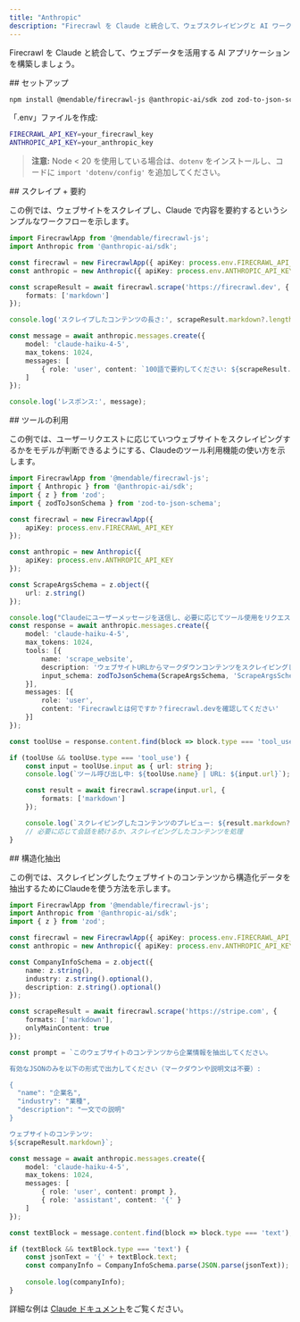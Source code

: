 ```yaml
---
title: "Anthropic"
description: "Firecrawl を Claude と統合して、ウェブスクレイピングと AI ワークフローに活用する"
---
```


Firecrawl を Claude と統合して、ウェブデータを活用する AI アプリケーションを構築しましょう。

<div id="setup">
  ## セットアップ
</div>

```bash
npm install @mendable/firecrawl-js @anthropic-ai/sdk zod zod-to-json-schema
```

「.env」ファイルを作成:

```bash
FIRECRAWL_API_KEY=your_firecrawl_key
ANTHROPIC_API_KEY=your_anthropic_key
```

> **注意:** Node &lt; 20 を使用している場合は、`dotenv` をインストールし、コードに `import 'dotenv/config'` を追加してください。


<div id="scrape-summarize">
  ## スクレイプ + 要約
</div>

この例では、ウェブサイトをスクレイプし、Claude で内容を要約するというシンプルなワークフローを示します。

```typescript
import FirecrawlApp from '@mendable/firecrawl-js';
import Anthropic from '@anthropic-ai/sdk';

const firecrawl = new FirecrawlApp({ apiKey: process.env.FIRECRAWL_API_KEY });
const anthropic = new Anthropic({ apiKey: process.env.ANTHROPIC_API_KEY });

const scrapeResult = await firecrawl.scrape('https://firecrawl.dev', {
    formats: ['markdown']
});

console.log('スクレイプしたコンテンツの長さ:', scrapeResult.markdown?.length);

const message = await anthropic.messages.create({
    model: 'claude-haiku-4-5',
    max_tokens: 1024,
    messages: [
        { role: 'user', content: `100語で要約してください: ${scrapeResult.markdown}` }
    ]
});

console.log('レスポンス:', message);
```


<div id="tool-use">
  ## ツールの利用
</div>

この例では、ユーザーリクエストに応じていつウェブサイトをスクレイピングするかをモデルが判断できるようにする、Claudeのツール利用機能の使い方を示します。

```typescript
import FirecrawlApp from '@mendable/firecrawl-js';
import { Anthropic } from '@anthropic-ai/sdk';
import { z } from 'zod';
import { zodToJsonSchema } from 'zod-to-json-schema';

const firecrawl = new FirecrawlApp({
    apiKey: process.env.FIRECRAWL_API_KEY
});

const anthropic = new Anthropic({
    apiKey: process.env.ANTHROPIC_API_KEY
});

const ScrapeArgsSchema = z.object({
    url: z.string()
});

console.log("Claudeにユーザーメッセージを送信し、必要に応じてツール使用をリクエスト中...");
const response = await anthropic.messages.create({
    model: 'claude-haiku-4-5',
    max_tokens: 1024,
    tools: [{
        name: 'scrape_website',
        description: 'ウェブサイトURLからマークダウンコンテンツをスクレイピングして抽出する',
        input_schema: zodToJsonSchema(ScrapeArgsSchema, 'ScrapeArgsSchema') as any
    }],
    messages: [{
        role: 'user',
        content: 'Firecrawlとは何ですか？firecrawl.devを確認してください'
    }]
});

const toolUse = response.content.find(block => block.type === 'tool_use');

if (toolUse && toolUse.type === 'tool_use') {
    const input = toolUse.input as { url: string };
    console.log(`ツール呼び出し中: ${toolUse.name} | URL: ${input.url}`);

    const result = await firecrawl.scrape(input.url, {
        formats: ['markdown']
    });

    console.log(`スクレイピングしたコンテンツのプレビュー: ${result.markdown?.substring(0, 300)}...`);
    // 必要に応じて会話を続けるか、スクレイピングしたコンテンツを処理
}
```


<div id="structured-extraction">
  ## 構造化抽出
</div>

この例では、スクレイピングしたウェブサイトのコンテンツから構造化データを抽出するためにClaudeを使う方法を示します。

```typescript
import FirecrawlApp from '@mendable/firecrawl-js';
import Anthropic from '@anthropic-ai/sdk';
import { z } from 'zod';

const firecrawl = new FirecrawlApp({ apiKey: process.env.FIRECRAWL_API_KEY });
const anthropic = new Anthropic({ apiKey: process.env.ANTHROPIC_API_KEY });

const CompanyInfoSchema = z.object({
    name: z.string(),
    industry: z.string().optional(),
    description: z.string().optional()
});

const scrapeResult = await firecrawl.scrape('https://stripe.com', {
    formats: ['markdown'],
    onlyMainContent: true
});

const prompt = `このウェブサイトのコンテンツから企業情報を抽出してください。

有効なJSONのみを以下の形式で出力してください（マークダウンや説明文は不要）:

{
  "name": "企業名",
  "industry": "業種",
  "description": "一文での説明"
}

ウェブサイトのコンテンツ:
${scrapeResult.markdown}`;

const message = await anthropic.messages.create({
    model: 'claude-haiku-4-5',
    max_tokens: 1024,
    messages: [
        { role: 'user', content: prompt },
        { role: 'assistant', content: '{' }
    ]
});

const textBlock = message.content.find(block => block.type === 'text');

if (textBlock && textBlock.type === 'text') {
    const jsonText = '{' + textBlock.text;
    const companyInfo = CompanyInfoSchema.parse(JSON.parse(jsonText));
  
    console.log(companyInfo);
}
```

詳細な例は [Claude ドキュメント](https://docs.anthropic.com/claude/docs)をご覧ください。

